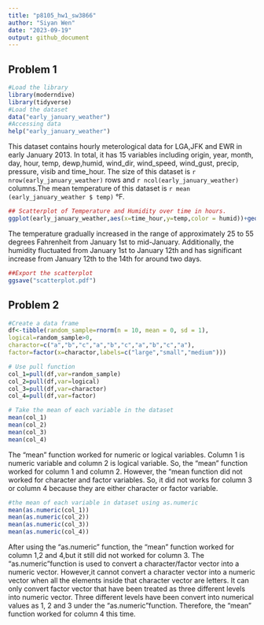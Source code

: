 ```yaml
---
title: "p8105_hw1_sw3866"
author: "Siyan Wen"
date: "2023-09-19"
output: github_document
---
```

## Problem 1
```r
#Load the library
library(moderndive)
library(tidyverse)
#Load the dataset
data("early_january_weather")
#Accessing data
help("early_january_weather")
```
This dataset contains hourly meterological data for LGA,JFK and EWR in early January 2013. In total, it has 15 variables including origin, year, month, day, hour, temp, dewp,humid, wind_dir, wind_speed, wind_gust, precip, pressure, visib and time_hour. The size of this dataset is `r nrow(early_january_weather)` rows and `r ncol(early_january_weather)` columns.The mean temperature of this dataset is `r mean (early_january_weather $ temp)` °F.
```r
## Scatterplot of Temperature and Humidity over time in hours.
ggplot(early_january_weather,aes(x=time_hour,y=temp,color = humid))+geom_point()
```


The temperature gradually increased in the range of approximately 25 to 55 degrees Fahrenheit from January 1st to mid-January. Additionally, the humidity fluctuated from January 1st to January 12th and has significant increase from January 12th to the 14th for around two days.
```r
##Export the scatterplot
ggsave("scatterplot.pdf")
```

## Problem 2
```r
#Create a data frame
df<-tibble(random_sample=rnorm(n = 10, mean = 0, sd = 1),
logical=random_sample>0,
charactor=c("a","b","c","a","b","c","a","b","c","a"),
factor=factor(x=charactor,labels=c("large","small","medium")))
```
```r
# Use pull function
col_1=pull(df,var=random_sample)
col_2=pull(df,var=logical)
col_3=pull(df,var=charactor)
col_4=pull(df,var=factor)
```
```r
# Take the mean of each variable in the dataset
mean(col_1)
mean(col_2)
mean(col_3)
mean(col_4)
```
The "mean" function worked for numeric or logical variables. Column 1 is numeric variable and column 2 is logical variable. So, the "mean" function worked for column 1 and column 2. However, the "mean function did not worked for character and factor variables. So, it did not works for column 3 or column 4 because they are either character or factor variable.


```r
#the mean of each variable in dataset using as.numeric
mean(as.numeric(col_1))
mean(as.numeric(col_2))
mean(as.numeric(col_3))
mean(as.numeric(col_4))
```
After using the "as.numeric" function, the "mean" function worked for column 1,2 and 4,but it still did not worked for column 3. The "as.numeric"function is used to convert a character/factor vector into a numeric vector. However,it cannot convert a character vector into a numeric vector when all the elements inside that character vector are letters. It can only convert factor vector that have been treated as three different levels into numeric vector. Three different levels have been convert into numerical values as 1, 2 and 3 under the "as.numeric"function. Therefore, the "mean" function worked for column 4 this time.  



